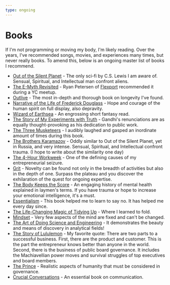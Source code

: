 ```yaml
---
type: ongoing
---
```


# Books

If I'm not programming or moving my body, I'm likely reading.
Over the years, I've recommended songs, movies, and experiences many times, but never really books.
To amend this, below is an ongoing master list of books I recommend.

- [Out of the Silent Planet](https://a.co/d/76qPWCM) - The only sci-fi by C.S. Lewis I am aware of. Sensual, Spiritual, and Intellectual man confront aliens.
- [The E-Myth Revisited](https://a.co/d/g1MwxMz) - Ryan Petersen of [Flexport](https://en.wikipedia.org/wiki/Flexport) recommended it during a YC meetup.
- [Outlive](https://a.co/d/eD1kLf2) - The most in-depth and thorough book on longevity I've found.
- [Narrative of the Life of Frederick Douglass](https://a.co/d/it0c708) - Hope and courage of the human spirit on full display, also depravity.
- [Wizard of Earthsea](https://a.co/d/adQ9dD6) - An engrossing short fantasy read.
- [The Story of My Experiments with Truth](https://a.co/d/2Dpgo5s) - Gandhi's renunciations are as equally thought-provoking as his dedication to public work.
- [The Three Musketeers](https://a.co/d/ez8IuK9) - I audibly laughed and gasped an inordinate amount of times during this book.
- [The Brothers Karamazov](https://a.co/d/a8w0qkT) - Oddly similar to Out of the Silent Planet, yet in Russia, and very intense. Sensual, Spiritual, and Intellectual confront trauma. (I hope to write about the similarity one day)
- [The 4-Hour Workweek](https://a.co/d/h9B7jAd) - One of the defining causes of my entrepreneurial seizure.
- [Grit](https://a.co/d/8Q3cfVP) - Novelty can be found not only in the breadth of activities but also in the depth of one. Surpass the plateau and you discover the exhilaration of the quest for ongoing expertise.
- [The Body Keeps the Score](https://a.co/d/j9GceNu) - An engaging history of mental health explained in laymen's terms. If you have trauma or hope to increase your emotional intelligence, it's a must.
- [Essentialism](https://a.co/d/9elEOd4) - This book helped me to learn to say no. It has helped me every day since.
- [The Life-Changing Magic of Tidying Up](https://a.co/d/1Y5FHZ1) - Where I learned to fold.
- [Mindset](https://a.co/d/8D3HrCO) - Very few aspects of the mind are fixed and can't be changed.
- [The Art of Doing Science and Engineering](https://a.co/d/6JzBfVz) - It demonstrates the beauty and means of discovery in analytical fields!
- [The Story of Lululemon](https://chipwilson.com/book) - My favorite quote: There are two parts to a successful business. First, there are the product and customer. This is the part the entrepreneur knows better than anyone in the world. Second, there is the business of public board governance. It includes the Machiavellian power moves and survival struggles of top executives and board members.
- [The Prince](https://a.co/d/gN2c9fL) - Realistic aspects of humanity that must be considered in governance.
- [Crucial Conversations](https://a.co/d/2bv75p1) - An essential book on communication.

<br />